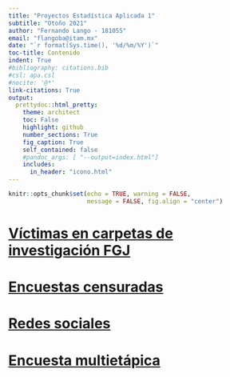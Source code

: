 ---
title: "Proyectos Estadística Aplicada 1"
subtitle: "Otoño 2021"
author: "Fernando Lango - 181055"
email: "flangoba@itam.mx"
date: "`r format(Sys.time(), '%d/%m/%Y')`"
toc-title: Contenido  
indent: True
#bibliography: citations.bib
#csl: apa.csl 
#nocite: '@*'
link-citations: True
output: 
  prettydoc::html_pretty:
    theme: architect
    toc: False
    highlight: github
    number_sections: True
    fig_caption: True
    self_contained: false
    #pandoc_args: [ "--output=index.html"]
    includes:
      in_header: "icono.html"
---

```{r setup, include=FALSE}
knitr::opts_chunk$set(echo = TRUE, warning = FALSE, 
                      message = FALSE, fig.align = "center")
```

# [Víctimas en carpetas de investigación FGJ](https://ferlango.github.io/Proyectos-Estadistica-Aplicada-1/Proyecto-1)

# [Encuestas censuradas](https://ferlango.github.io/Proyectos-Estadistica-Aplicada-1/Proyecto-2)

# [Redes sociales](https://ferlango.github.io/Proyectos-Estadistica-Aplicada-1/Proyecto-3)

# [Encuesta multietápica](https://ferlango.github.io/Proyectos-Estadistica-Aplicada-1/Proyecto-4)

